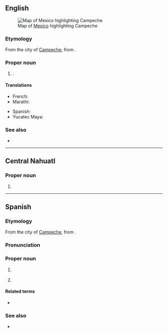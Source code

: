 {{also|campeche|campêche}}
==English==
[[File:Mexico map, MX-CAM.svg|thumb|Map of [[Mexico]] highlighting Campeche]]

===Etymology===
From the city of [[w:Campeche, Campeche|Campeche]], from {{der|en|yua|Kaan Peech}}.

===Proper noun===
{{en-proper noun}}

# {{place|en|state|c/Mexico}}.

====Translations====
{{trans-top|state of Mexico}}
* French: {{t+|fr|Campeche|m}}
* Marathi: {{t|mr|काम्पेचे|n}}
{{trans-mid}}
* Spanish: {{t+|es|Campeche|m}}
* Yucatec Maya: {{t|yua|Kaampech}}
{{trans-bottom}}

===See also===
* {{pedia}}

----

==Central Nahuatl==

===Proper noun===
{{head|nhn|proper noun}}

# {{place|nhn|state|c/Mexico|t=Campeche}}

----

==Spanish==

===Etymology===
From the city of [[w:Campeche City|Campeche]], from {{der|es|yua|Kaan Peech}}.

===Pronunciation===
{{es-pr}}

===Proper noun===
{{es-proper noun|m}}

# {{place|es|state|c/Mexico|t=Campeche}}
#: {{syn|es|CM|q1=abbreviation}}
# {{place|es|state capital|s/Campeche|c/Mexico|t=Campeche}}

====Related terms====
* {{l|es|campechano}}

===See also===
* {{pedia|lang=es}}